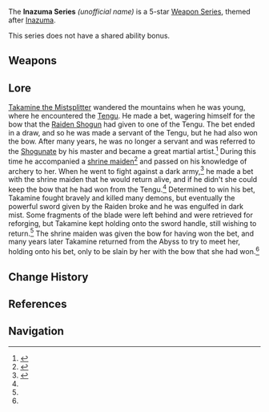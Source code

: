 {{Weapon Series Infobox
|rarity  = 5
|region  = Inazuma
|lore    = Inazuma and the Shogun
}}
The '''Inazuma Series''' ''(unofficial name)'' is a 5-star [[Weapon Series]], themed after [[Inazuma]].

This series does not have a shared ability bonus.

==Weapons==
{{Weapons by Category Table|type=Inazuma Series}}

==Lore==
[[Takamine the Mistsplitter]] wandered the mountains when he was young, where he encountered the [[Tengu]]. He made a bet, wagering himself for the bow that the [[Raiden Shogun]] had given to one of the Tengu. The bet ended in a draw, and so he was made a servant of the Tengu, but he had also won the bow. After many years, he was no longer a servant and was referred to the [[Shogunate]] by his master and became a great martial artist.<ref name="Thundering Pulse">{{Ref/Weapon|Thundering Pulse}}</ref> During this time he accompanied a [[Asase Hibiki|shrine maiden]]<ref>{{Ref/Weapon|Hamayumi}}</ref> and passed on his knowledge of archery to her. When he went to fight against a dark army,<ref name="Mistsplitter">{{Ref/Weapon|Mistsplitter Reforged}}</ref> he made a bet with the shrine maiden that he would return alive, and if he didn't she could keep the bow that he had won from the Tengu.<ref name="Thundering Pulse"/> Determined to win his bet, Takamine fought bravely and killed many demons, but eventually the powerful sword given by the Raiden broke and he was engulfed in dark mist. Some fragments of the blade were left behind and were retrieved for reforging, but Takamine kept holding onto the sword handle, still wishing to return.<ref name="Mistsplitter"/>
The shrine maiden was given the bow for having won the bet, and many years later Takamine returned from the Abyss to try to meet her, holding onto his bet, only to be slain by her with the bow that she had won.<ref name="Thundering Pulse"/>

==Change History==
{{Change History|2.0}}

==References==
{{Reflist}}

==Navigation==
{{Weapon Series Navbox}}